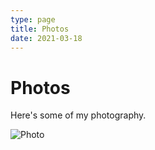 ```yaml
---
type: page
title: Photos
date: 2021-03-18
---
```


# Photos

Here's some of my photography.


<Image
  src="/images/hirao-green-1.jpg"
  alt="Photo"
  width={1667}
  height={900}
  priority
  className="next-image"
/>
